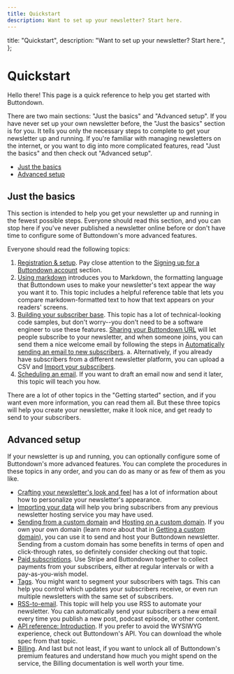 ```yaml
---
title: Quickstart
description: Want to set up your newsletter? Start here.
---
```



  title: "Quickstart",
  description: "Want to set up your newsletter? Start here.",
};

# Quickstart

Hello there! This page is a quick reference to help you get started with Buttondown.

There are two main sections: "Just the basics" and "Advanced setup". If you have never set up your own newsletter before, the "Just the basics" section is for you. It tells you only the necessary steps to complete to get your newsletter up and running. If you're familiar with managing newsletters on the internet, or you want to dig into more complicated features, read "Just the basics" and then check out "Advanced setup".

- [Just the basics](#just-the-basics)
- [Advanced setup](#advanced-setup)

## Just the basics

This section is intended to help you get your newsletter up and running in the fewest possible steps. Everyone should read this section, and you can stop here if you've never published a newsletter online before or don't have time to configure some of Buttondown's more advanced features.

Everyone should read the following topics:

1. [Registration & setup](/getting-started/registration-and-setup). Pay close attention to the [Signing up for a Buttondown account](/getting-started/registration-and-setup#signing-up-for-a-buttondown-account) section.
2. [Using markdown](/getting-started/using-markdown) introduces you to Markdown, the formatting language that Buttondown uses to make your newsletter's text appear the way you want it to. This topic includes a helpful reference table that lets you compare markdown-formatted text to how that text appears on your readers' screens.
3. [Building your subscriber base](/getting-started/building-your-subscriber-base). This topic has a lot of technical-looking code samples, but don't worry--you don't need to be a software engineer to use these features. [Sharing your Buttondown URL](/getting-started/building-your-subscriber-base#sharing-your-buttondown-url) will let people subscribe to your newsletter, and when someone joins, you can send them a nice welcome email by following the steps in [Automatically sending an email to new subscribers](/getting-started/building-your-subscriber-base#automatically-sending-an-email-to-new-subscribers).
   a. Alternatively, if you already have subscribers from a different newsletter platform, you can upload a CSV and [Import your subscribers](/getting-started/registration-and-setup#optional-import-your-subscribers).
4. [Scheduling an email](/getting-started/scheduling-an-email). If you want to draft an email now and send it later, this topic will teach you how.

There are a lot of other topics in the "Getting started" section, and if you want even more information, you can read them all. But these three topics will help you create your newsletter, make it look nice, and get ready to send to your subscribers.

## Advanced setup

If your newsletter is up and running, you can optionally configure some of Buttondown's more advanced features. You can complete the procedures in these topics in any order, and you can do as many or as few of them as you like.

- [Crafting your newsletter's look and feel](/getting-started/registration-and-setup#crafting-your-newsletters-look-and-feel) has a lot of information about how to personalize your newsletter's appearance.
- [Importing your data](/getting-started/importing-your-data) will help you bring subscribers from any previous newsletter hosting service you may have used.
- [Sending from a custom domain](/getting-started/sending-from-a-custom-domain) and [Hosting on a custom domain](/getting-started/hosting-on-a-custom-domain). If you own your own domain (learn more about that in [Getting a custom domain](/getting-started/getting-a-custom-domain)), you can use it to send and host your Buttondown newsletter. Sending from a custom domain has some benefits in terms of open and click-through rates, so definitely consider checking out that topic.
- [Paid subscriptions](/advanced-features/paid-subscriptions). Use Stripe and Buttondown together to collect payments from your subscribers, either at regular intervals or with a pay-as-you-wish model.
- [Tags](/advanced-features/tags). You might want to segment your subscribers with tags. This can help you control which updates your subscribers receive, or even run multiple newsletters with the same set of subscribers.
- [RSS-to-email](/advanced-features/rss-to-email). This topic will help you use RSS to automate your newsletter. You can automatically send your subscribers a new email every time you publish a new post, podcast episode, or other content.
- [API reference: Introduction](/api-reference/introduction). If you prefer to avoid the WYSIWYG experience, check out Buttondown's API. You can download the whole spec from that topic.
- [Billing](/getting-started/billing). And last but not least, if you want to unlock all of Buttondown's premium features and understand how much you might spend on the service, the Billing documentation is well worth your time.

